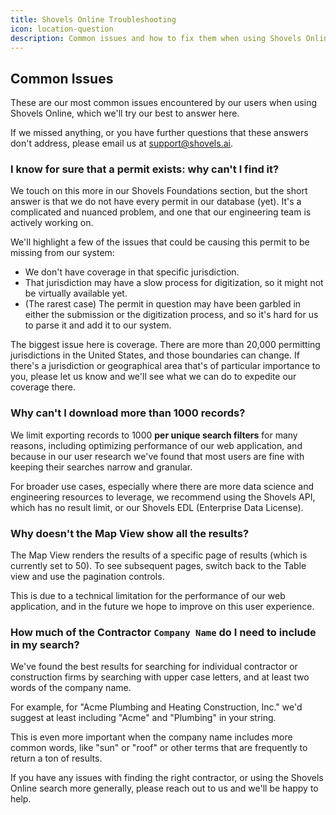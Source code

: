 ```yaml
---
title: Shovels Online Troubleshooting
icon: location-question
description: Common issues and how to fix them when using Shovels Online.
---
```


## Common Issues

These are our most common issues encountered by our users when using Shovels Online, which we'll try our best to answer here. 

If we missed anything, or you have further questions that these answers don't address, please email us at [support@shovels.ai](mailto:support@shovels.ai).

### I know for sure that a permit exists: why can't I find it?

We touch on this more in our Shovels Foundations section, but the short answer is that we do not have every permit in our database (yet). It's a complicated and nuanced problem, and one that our engineering team is actively working on. 

We'll highlight a few of the issues that could be causing this permit to be missing from our system:

- We don't have coverage in that specific jurisdiction. 
- That jurisdiction may have a slow process for digitization, so it might not be virtually available yet. 
- (The rarest case) The permit in question may have been garbled in either the submission or the digitization process, and so it's hard for us to parse it and add it to our system. 

The biggest issue here is coverage. There are more than 20,000 permitting jurisdictions in the United States, and those boundaries can change. If there's a jurisdiction or geographical area that's of particular importance to you, please let us know and we'll see what we can do to expedite our coverage there. 

### Why can't I download more than 1000 records?

We limit exporting records to 1000 **per unique search filters** for many reasons, including optimizing performance of our web application, and because in our user research we've found that most users are fine with keeping their searches narrow and granular. 

For broader use cases, especially where there are more data science and engineering resources to leverage, we recommend using the Shovels API, which has no result limit, or our Shovels EDL (Enterprise Data License). 

### Why doesn't the Map View show all the results?

The Map View renders the results of a specific page of results (which is currently set to 50). To see subsequent pages, switch back to the Table view and use the pagination controls.

This is due to a technical limitation for the performance of our web application, and in the future we hope to improve on this user experience. 

### How much of the Contractor `Company Name` do I need to include in my search?

We've found the best results for searching for individual contractor or construction firms by searching with upper case letters, and at least two words of the company name. 

For example, for "Acme Plumbing and Heating Construction, Inc." we'd suggest at least including "Acme" and "Plumbing" in your string. 

This is even more important when the company name includes more common words, like "sun" or "roof" or other terms that are frequently to return a ton of results. 

If you have any issues with finding the right contractor, or using the Shovels Online search more generally, please reach out to us and we'll be happy to help.
